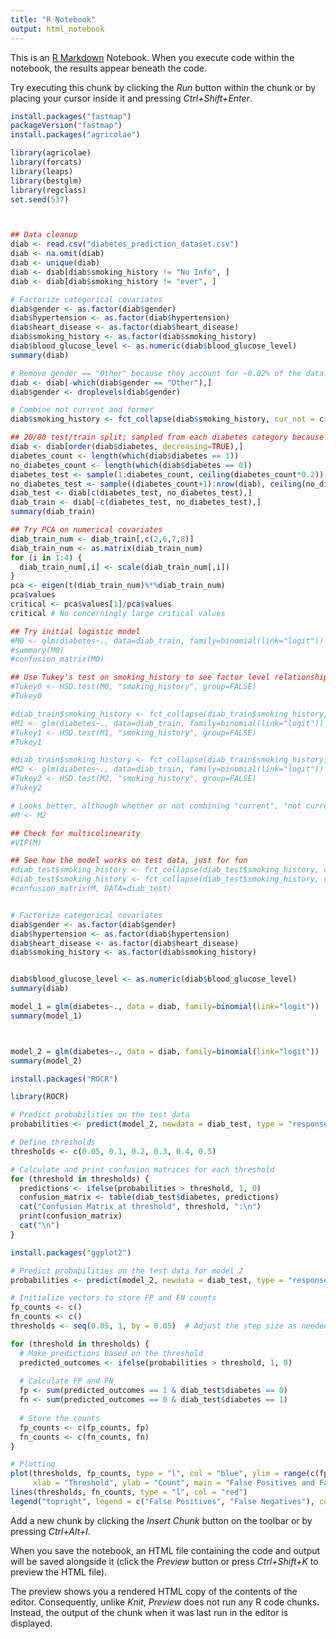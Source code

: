 ---
title: "R Notebook"
output: html_notebook
---

This is an [R Markdown](http://rmarkdown.rstudio.com) Notebook. When you execute code within the notebook, the results appear beneath the code. 

Try executing this chunk by clicking the *Run* button within the chunk or by placing your cursor inside it and pressing *Ctrl+Shift+Enter*. 
```{r}
install.packages("fastmap")
packageVersion("fastmap")
install.packages("agricolae")
```

```{r}
library(agricolae)
library(forcats)
library(leaps)
library(bestglm)
library(regclass)
set.seed(537)



## Data cleanup
diab <- read.csv("diabetes_prediction_dataset.csv")
diab <- na.omit(diab)
diab <- unique(diab)
diab <- diab[diab$smoking_history != "No Info", ]
diab <- diab[diab$smoking_history != "ever", ]

# Factorize categorical covariates
diab$gender <- as.factor(diab$gender)
diab$hypertension <- as.factor(diab$hypertension)
diab$heart_disease <- as.factor(diab$heart_disease)
diab$smoking_history <- as.factor(diab$smoking_history)
diab$blood_glucose_level <- as.numeric(diab$blood_glucose_level)
summary(diab)

# Remove gender == "Other" because they account for ~0.02% of the data
diab <- diab[-which(diab$gender == "Other"),]
diab$gender <- droplevels(diab$gender)

# Combine not current and former
diab$smoking_history <- fct_collapse(diab$smoking_history, cur_not = c("not current", "former"))

## 20/80 test/train split; sampled from each diabetes category because data is unbalanced
diab <- diab[order(diab$diabetes, decreasing=TRUE),]
diabetes_count <- length(which(diab$diabetes == 1))
no_diabetes_count <- length(which(diab$diabetes == 0))
diabetes_test <- sample(1:diabetes_count, ceiling(diabetes_count*0.2))
no_diabetes_test <- sample((diabetes_count+1):nrow(diab), ceiling(no_diabetes_count*0.2))
diab_test <- diab[c(diabetes_test, no_diabetes_test),]
diab_train <- diab[-c(diabetes_test, no_diabetes_test),]
summary(diab_train)

## Try PCA on numerical covariates
diab_train_num <- diab_train[,c(2,6,7,8)]
diab_train_num <- as.matrix(diab_train_num)
for (i in 1:4) {
  diab_train_num[,i] <- scale(diab_train_num[,i])
}
pca <- eigen(t(diab_train_num)%*%diab_train_num)
pca$values
critical <- pca$values[1]/pca$values
critical # No concerningly large critical values

## Try initial logistic model
#M0 <- glm(diabetes~., data=diab_train, family=binomial(link="logit"))
#summary(M0)
#confusion_matrix(M0)

## Use Tukey's test on smoking_history to see factor level relationships; try merging level pairs with highest p-value, one at a time
#Tukey0 <- HSD.test(M0, "smoking_history", group=FALSE)
#Tukey0

#diab_train$smoking_history <- fct_collapse(diab_train$smoking_history, cur_not = c("current", "not current"))
#M1 <- glm(diabetes~., data=diab_train, family=binomial(link="logit"))
#Tukey1 <- HSD.test(M1, "smoking_history", group=FALSE)
#Tukey1

#diab_train$smoking_history <- fct_collapse(diab_train$smoking_history, cur_not_ever = c("cur_not", "ever"))
#M2 <- glm(diabetes~., data=diab_train, family=binomial(link="logit"))
#Tukey2 <- HSD.test(M2, "smoking_history", group=FALSE)
#Tukey2

# Looks better, although whether or not combining "current", "not current", and "ever" together makes sense is up for debate; if needed we can revert back to M0 or M1
#M <- M2

## Check for multicolinearity
#VIF(M)

## See how the model works on test data, just for fun
#diab_test$smoking_history <- fct_collapse(diab_test$smoking_history, cur_not = c("current", "not current"))
#diab_test$smoking_history <- fct_collapse(diab_test$smoking_history, cur_not_ever = c("cur_not", "ever"))
#confusion_matrix(M, DATA=diab_test)


# Factorize categorical covariates
diab$gender <- as.factor(diab$gender)
diab$hypertension <- as.factor(diab$hypertension)
diab$heart_disease <- as.factor(diab$heart_disease)
diab$smoking_history <- as.factor(diab$smoking_history)


diab$blood_glucose_level <- as.numeric(diab$blood_glucose_level)
summary(diab)

model_1 = glm(diabetes~., data = diab, family=binomial(link="logit"))
summary(model_1)



model_2 = glm(diabetes~., data = diab, family=binomial(link="logit"))
summary(model_2)
```


```{r}
install.packages("ROCR")
```

```{r}
library(ROCR)

# Predict probabilities on the test data
probabilities <- predict(model_2, newdata = diab_test, type = "response")

# Define thresholds
thresholds <- c(0.05, 0.1, 0.2, 0.3, 0.4, 0.5)

# Calculate and print confusion matrices for each threshold
for (threshold in thresholds) {
  predictions <- ifelse(probabilities > threshold, 1, 0)
  confusion_matrix <- table(diab_test$diabetes, predictions)
  cat("Confusion Matrix at threshold", threshold, ":\n")
  print(confusion_matrix)
  cat("\n")
}
```
```{r}
install.packages("ggplot2")
```


```{r}
# Predict probabilities on the test data for model_2
probabilities <- predict(model_2, newdata = diab_test, type = "response")

# Initialize vectors to store FP and FN counts
fp_counts <- c()
fn_counts <- c()
thresholds <- seq(0.05, 1, by = 0.05)  # Adjust the step size as needed

for (threshold in thresholds) {
  # Make predictions based on the threshold
  predicted_outcomes <- ifelse(probabilities > threshold, 1, 0)
  
  # Calculate FP and FN
  fp <- sum(predicted_outcomes == 1 & diab_test$diabetes == 0)
  fn <- sum(predicted_outcomes == 0 & diab_test$diabetes == 1)
  
  # Store the counts
  fp_counts <- c(fp_counts, fp)
  fn_counts <- c(fn_counts, fn)
}

# Plotting
plot(thresholds, fp_counts, type = "l", col = "blue", ylim = range(c(fp_counts, fn_counts)),
     xlab = "Threshold", ylab = "Count", main = "False Positives and False Negatives by Threshold")
lines(thresholds, fn_counts, type = "l", col = "red")
legend("topright", legend = c("False Positives", "False Negatives"), col = c("blue", "red"), lty = 1)
```

Add a new chunk by clicking the *Insert Chunk* button on the toolbar or by pressing *Ctrl+Alt+I*.

When you save the notebook, an HTML file containing the code and output will be saved alongside it (click the *Preview* button or press *Ctrl+Shift+K* to preview the HTML file).

The preview shows you a rendered HTML copy of the contents of the editor. Consequently, unlike *Knit*, *Preview* does not run any R code chunks. Instead, the output of the chunk when it was last run in the editor is displayed.

